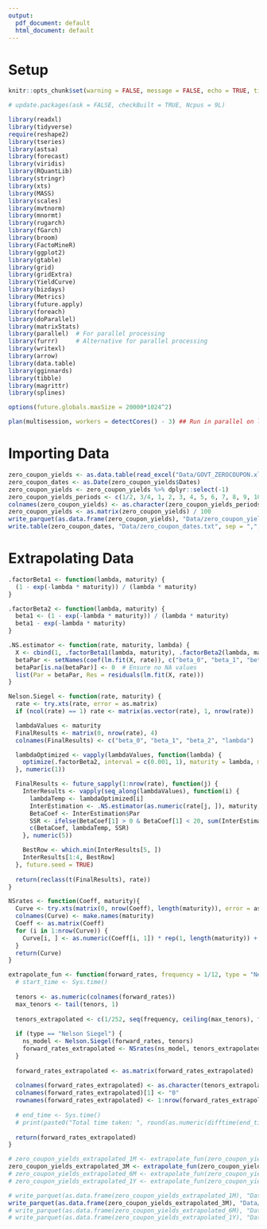 ```yaml
---
output:
  pdf_document: default
  html_document: default
---
```


# Setup

```r
knitr::opts_chunk$set(warning = FALSE, message = FALSE, echo = TRUE, tidy = TRUE, fig.align = "center", tidy.opts = list(width.cutoff = 60))

# update.packages(ask = FALSE, checkBuilt = TRUE, Ncpus = 9L)

library(readxl)
library(tidyverse)
require(reshape2)
library(tseries)
library(astsa)
library(forecast)
library(viridis)
library(RQuantLib)
library(stringr)
library(xts)
library(MASS)
library(scales)
library(mvtnorm)
library(mnormt)
library(rugarch)
library(fGarch)
library(broom)
library(FactoMineR)
library(ggplot2)
library(gtable)
library(grid)
library(gridExtra)
library(YieldCurve)
library(bizdays)
library(Metrics)
library(future.apply)
library(foreach)
library(doParallel)
library(matrixStats)
library(parallel)  # For parallel processing
library(furrr)     # Alternative for parallel processing
library(writexl)
library(arrow)
library(data.table)
library(gginnards)
library(tibble)
library(magrittr)
library(splines)

options(future.globals.maxSize = 20000*1024^2)

plan(multisession, workers = detectCores() - 3) ## Run in parallel on local computer
```

# Importing Data

```r
zero_coupon_yields <- as.data.table(read_excel("Data/GOVT_ZEROCOUPON.xlsx"))
zero_coupon_dates <- as.Date(zero_coupon_yields$Dates)
zero_coupon_yields <- zero_coupon_yields %>% dplyr::select(-1)
zero_coupon_yields_periods <- c(1/2, 3/4, 1, 2, 3, 4, 5, 6, 7, 8, 9, 10)
colnames(zero_coupon_yields) <- as.character(zero_coupon_yields_periods)
zero_coupon_yields <- as.matrix(zero_coupon_yields) / 100
write_parquet(as.data.frame(zero_coupon_yields), "Data/zero_coupon_yields.parquet")
write.table(zero_coupon_dates, "Data/zero_coupon_dates.txt", sep = ",", row.names = F, col.names = F)
```

# Extrapolating Data

```r
.factorBeta1 <- function(lambda, maturity) {
  (1 - exp(-lambda * maturity)) / (lambda * maturity)
}

.factorBeta2 <- function(lambda, maturity) {
  beta1 <- (1 - exp(-lambda * maturity)) / (lambda * maturity)
  beta1 - exp(-lambda * maturity)
}

.NS.estimator <- function(rate, maturity, lambda) {
  X <- cbind(1, .factorBeta1(lambda, maturity), .factorBeta2(lambda, maturity))
  betaPar <- setNames(coef(lm.fit(X, rate)), c("beta_0", "beta_1", "beta_2"))
  betaPar[is.na(betaPar)] <- 0  # Ensure no NA values
  list(Par = betaPar, Res = residuals(lm.fit(X, rate)))
}

Nelson.Siegel <- function(rate, maturity) {
  rate <- try.xts(rate, error = as.matrix)
  if (ncol(rate) == 1) rate <- matrix(as.vector(rate), 1, nrow(rate))

  lambdaValues <- maturity
  FinalResults <- matrix(0, nrow(rate), 4)
  colnames(FinalResults) <- c("beta_0", "beta_1", "beta_2", "lambda")

  lambdaOptimized <- vapply(lambdaValues, function(lambda) {
    optimize(.factorBeta2, interval = c(0.001, 1), maturity = lambda, maximum = TRUE)$maximum
  }, numeric(1))

  FinalResults <- future_sapply(1:nrow(rate), function(j) {
    InterResults <- vapply(seq_along(lambdaValues), function(i) {
      lambdaTemp <- lambdaOptimized[i]
      InterEstimation <- .NS.estimator(as.numeric(rate[j, ]), maturity, lambdaTemp)
      BetaCoef <- InterEstimation$Par
      SSR <- ifelse(BetaCoef[1] > 0 & BetaCoef[1] < 20, sum(InterEstimation$Res^2), 1e5)
      c(BetaCoef, lambdaTemp, SSR)
    }, numeric(5))

    BestRow <- which.min(InterResults[5, ])
    InterResults[1:4, BestRow]
  }, future.seed = TRUE)
  
  return(reclass(t(FinalResults), rate))
}

NSrates <- function(Coeff, maturity){
  Curve <- try.xts(matrix(0, nrow(Coeff), length(maturity)), error = as.matrix)
  colnames(Curve) <- make.names(maturity)
  Coeff <- as.matrix(Coeff)
  for (i in 1:nrow(Curve)) {
    Curve[i, ] <- as.numeric(Coeff[i, 1]) * rep(1, length(maturity)) + as.numeric(Coeff[i, 2]) * as.numeric(.factorBeta1(Coeff[i, 4], maturity)) + as.numeric(Coeff[i, 3]) * as.numeric(.factorBeta2(Coeff[i, 4], maturity))
  }
  return(Curve)
}
```

```r
extrapolate_fun <- function(forward_rates, frequency = 1/12, type = "Nelson Siegel") {
  # start_time <- Sys.time()
  
  tenors <- as.numeric(colnames(forward_rates))
  max_tenors <- tail(tenors, 1)
  
  tenors_extrapolated <- c(1/252, seq(frequency, ceiling(max_tenors), frequency))
  
  if (type == "Nelson Siegel") {
    ns_model <- Nelson.Siegel(forward_rates, tenors)
    forward_rates_extrapolated <- NSrates(ns_model, tenors_extrapolated)
  }
  
  forward_rates_extrapolated <- as.matrix(forward_rates_extrapolated)
  
  colnames(forward_rates_extrapolated) <- as.character(tenors_extrapolated)
  colnames(forward_rates_extrapolated)[1] <- "0"
  rownames(forward_rates_extrapolated) <- 1:nrow(forward_rates_extrapolated)
  
  # end_time <- Sys.time()
  # print(paste0("Total time taken: ", round(as.numeric(difftime(end_time, start_time, units = "secs")), 3), " seconds"))
  
  return(forward_rates_extrapolated)
}
```

```r
# zero_coupon_yields_extrapolated_1M <- extrapolate_fun(zero_coupon_yields, 1/12)
zero_coupon_yields_extrapolated_3M <- extrapolate_fun(zero_coupon_yields, 1/4)
# zero_coupon_yields_extrapolated_6M <- extrapolate_fun(zero_coupon_yields, 1/2)
# zero_coupon_yields_extrapolated_1Y <- extrapolate_fun(zero_coupon_yields, 1)

# write_parquet(as.data.frame(zero_coupon_yields_extrapolated_1M), "Data/zero_coupon_yields_extrapolated_1M.parquet")
write_parquet(as.data.frame(zero_coupon_yields_extrapolated_3M), "Data/zero_coupon_yields_extrapolated_3M.parquet")
# write_parquet(as.data.frame(zero_coupon_yields_extrapolated_6M), "Data/zero_coupon_yields_extrapolated_6M.parquet")
# write_parquet(as.data.frame(zero_coupon_yields_extrapolated_1Y), "Data/zero_coupon_yields_extrapolated_1Y.parquet")
```